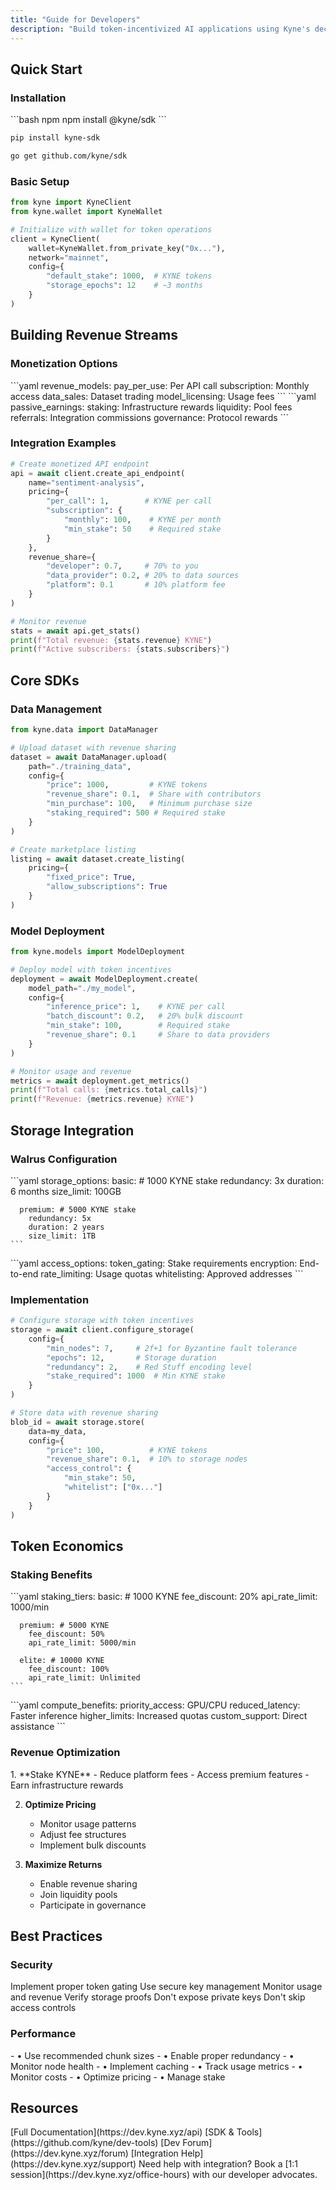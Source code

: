 ```yaml
---
title: "Guide for Developers"
description: "Build token-incentivized AI applications using Kyne's decentralized infrastructure"
---
```


## Quick Start

### Installation

<CodeGroup>
```bash npm
npm install @kyne/sdk
```

```bash pip
pip install kyne-sdk
```

```bash go
go get github.com/kyne/sdk
```
</CodeGroup>

### Basic Setup

```python
from kyne import KyneClient
from kyne.wallet import KyneWallet

# Initialize with wallet for token operations
client = KyneClient(
    wallet=KyneWallet.from_private_key("0x..."),
    network="mainnet",
    config={
        "default_stake": 1000,  # KYNE tokens
        "storage_epochs": 12    # ~3 months
    }
)
```

## Building Revenue Streams

### Monetization Options

<CardGroup cols={2}>
  <Card title="Direct Revenue" icon="money-bill">
    ```yaml
    revenue_models:
      pay_per_use: Per API call
      subscription: Monthly access
      data_sales: Dataset trading
      model_licensing: Usage fees
    ```
  </Card>
  <Card title="Passive Income" icon="chart-line">
    ```yaml
    passive_earnings:
      staking: Infrastructure rewards
      liquidity: Pool fees
      referrals: Integration commissions
      governance: Protocol rewards
    ```
  </Card>
</CardGroup>

### Integration Examples

```python
# Create monetized API endpoint
api = await client.create_api_endpoint(
    name="sentiment-analysis",
    pricing={
        "per_call": 1,        # KYNE per call
        "subscription": {
            "monthly": 100,    # KYNE per month
            "min_stake": 50    # Required stake
        }
    },
    revenue_share={
        "developer": 0.7,     # 70% to you
        "data_provider": 0.2, # 20% to data sources
        "platform": 0.1       # 10% platform fee
    }
)

# Monitor revenue
stats = await api.get_stats()
print(f"Total revenue: {stats.revenue} KYNE")
print(f"Active subscribers: {stats.subscribers}")
```

## Core SDKs

### Data Management

```python
from kyne.data import DataManager

# Upload dataset with revenue sharing
dataset = await DataManager.upload(
    path="./training_data",
    config={
        "price": 1000,         # KYNE tokens
        "revenue_share": 0.1,  # Share with contributors
        "min_purchase": 100,   # Minimum purchase size
        "staking_required": 500 # Required stake
    }
)

# Create marketplace listing
listing = await dataset.create_listing(
    pricing={
        "fixed_price": True,
        "allow_subscriptions": True
    }
)
```

### Model Deployment

```python
from kyne.models import ModelDeployment

# Deploy model with token incentives
deployment = await ModelDeployment.create(
    model_path="./my_model",
    config={
        "inference_price": 1,    # KYNE per call
        "batch_discount": 0.2,   # 20% bulk discount
        "min_stake": 100,        # Required stake
        "revenue_share": 0.1     # Share to data providers
    }
)

# Monitor usage and revenue
metrics = await deployment.get_metrics()
print(f"Total calls: {metrics.total_calls}")
print(f"Revenue: {metrics.revenue} KYNE")
```

## Storage Integration

### Walrus Configuration

<CardGroup cols={2}>
  <Card title="Storage Tiers" icon="database">
    ```yaml
    storage_options:
      basic: # 1000 KYNE stake
        redundancy: 3x
        duration: 6 months
        size_limit: 100GB
      
      premium: # 5000 KYNE stake
        redundancy: 5x
        duration: 2 years
        size_limit: 1TB
    ```
  </Card>
  <Card title="Access Control" icon="lock">
    ```yaml
    access_options:
      token_gating: Stake requirements
      encryption: End-to-end
      rate_limiting: Usage quotas
      whitelisting: Approved addresses
    ```
  </Card>
</CardGroup>

### Implementation

```python
# Configure storage with token incentives
storage = await client.configure_storage(
    config={
        "min_nodes": 7,     # 2f+1 for Byzantine fault tolerance
        "epochs": 12,       # Storage duration
        "redundancy": 2,    # Red Stuff encoding level
        "stake_required": 1000  # Min KYNE stake
    }
)

# Store data with revenue sharing
blob_id = await storage.store(
    data=my_data,
    config={
        "price": 100,          # KYNE tokens
        "revenue_share": 0.1,  # 10% to storage nodes
        "access_control": {
            "min_stake": 50,
            "whitelist": ["0x..."]
        }
    }
)
```

## Token Economics

### Staking Benefits

<CardGroup cols={2}>
  <Card title="Developer Rewards" icon="gift">
    ```yaml
    staking_tiers:
      basic: # 1000 KYNE
        fee_discount: 20%
        api_rate_limit: 1000/min
      
      premium: # 5000 KYNE
        fee_discount: 50%
        api_rate_limit: 5000/min
        
      elite: # 10000 KYNE
        fee_discount: 100%
        api_rate_limit: Unlimited
    ```
  </Card>
  <Card title="Infrastructure Benefits" icon="server">
    ```yaml
    compute_benefits:
      priority_access: GPU/CPU
      reduced_latency: Faster inference
      higher_limits: Increased quotas
      custom_support: Direct assistance
    ```
  </Card>
</CardGroup>

### Revenue Optimization

<Steps>
  1. **Stake KYNE**
     - Reduce platform fees
     - Access premium features
     - Earn infrastructure rewards
  
  2. **Optimize Pricing**
     - Monitor usage patterns
     - Adjust fee structures
     - Implement bulk discounts
  
  3. **Maximize Returns**
     - Enable revenue sharing
     - Join liquidity pools
     - Participate in governance
</Steps>

## Best Practices

### Security

<Check>Implement proper token gating</Check>
<Check>Use secure key management</Check>
<Check>Monitor usage and revenue</Check>
<Check>Verify storage proofs</Check>
<Cross>Don't expose private keys</Cross>
<Cross>Don't skip access controls</Cross>

### Performance

<CardGroup cols={2}>
  <Card title="Storage Optimization" icon="hard-drive">
    - • Use recommended chunk sizes
    - • Enable proper redundancy
    - • Monitor node health
    - • Implement caching
  </Card>
  <Card title="Revenue Management" icon="chart-line">
    - • Track usage metrics
    - • Monitor costs
    - • Optimize pricing
    - • Manage stake
  </Card>
</CardGroup>

## Resources

<CardGroup cols={2}>
  <Card title="API Reference" icon="code">
    [Full Documentation](https://dev.kyne.xyz/api)
  </Card>
  <Card title="Developer Tools" icon="toolbox">
    [SDK & Tools](https://github.com/kyne/dev-tools)
  </Card>
  <Card title="Dev Community" icon="code-branch">
    [Dev Forum](https://dev.kyne.xyz/forum)
  </Card>
  <Card title="Integration Support" icon="puzzle-piece">
    [Integration Help](https://dev.kyne.xyz/support)
  </Card>
</CardGroup>

<Note>
Need help with integration? Book a [1:1 session](https://dev.kyne.xyz/office-hours) with our developer advocates.
</Note>